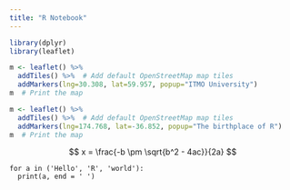 ```yaml
---
title: "R Notebook"
---
```


```r
library(dplyr)
library(leaflet)
```


```r
m <- leaflet() %>%
  addTiles() %>%  # Add default OpenStreetMap map tiles
  addMarkers(lng=30.308, lat=59.957, popup="ITMO University")
m  # Print the map
```

```r
m <- leaflet() %>%
  addTiles() %>%  # Add default OpenStreetMap map tiles
  addMarkers(lng=174.768, lat=-36.852, popup="The birthplace of R")
m  # Print the map

```

$$
  x = \frac{-b \pm \sqrt{b^2 - 4ac}}{2a}
$$
```python3
for a in ('Hello', 'R', 'world'):
  print(a, end = ' ')
```




